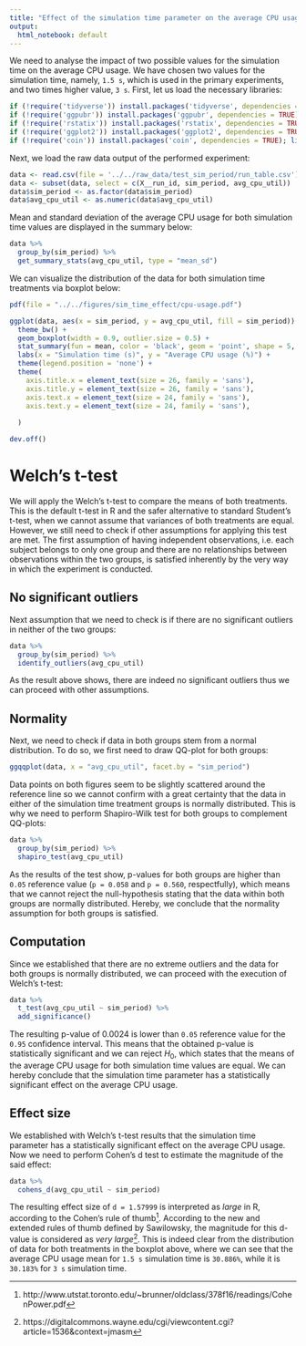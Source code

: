```yaml
---
title: "Effect of the simulation time parameter on the average CPU usage"
output:
  html_notebook: default
---
```


We need to analyse the impact of two possible values for the simulation time on the average CPU usage. We have chosen two values for the simulation time, namely, `1.5 s`, which is used in the primary experiments, and two times higher value, `3 s`. First, let us load the necessary libraries:
```r
if (!require('tidyverse')) install.packages('tidyverse', dependencies = TRUE); library('tidyverse')
if (!require('ggpubr')) install.packages('ggpubr', dependencies = TRUE); library('ggpubr')
if (!require('rstatix')) install.packages('rstatix', dependencies = TRUE); library('rstatix')
if (!require('ggplot2')) install.packages('ggplot2', dependencies = TRUE); library('ggplot2')
if (!require('coin')) install.packages('coin', dependencies = TRUE); library('coin')
```

Next, we load the raw data output of the performed experiment:
```r
data <- read.csv(file = '../../raw_data/test_sim_period/run_table.csv')
data <- subset(data, select = c(X__run_id, sim_period, avg_cpu_util))
data$sim_period <- as.factor(data$sim_period)
data$avg_cpu_util <- as.numeric(data$avg_cpu_util)
```

Mean and standard deviation of the average CPU usage for both simulation time values are displayed in the summary below:
```r
data %>%
  group_by(sim_period) %>%
  get_summary_stats(avg_cpu_util, type = "mean_sd")
```

We can visualize the distribution of the data for both simulation time treatments via boxplot below:
```r
pdf(file = "../../figures/sim_time_effect/cpu-usage.pdf")

ggplot(data, aes(x = sim_period, y = avg_cpu_util, fill = sim_period)) +
  theme_bw() + 
  geom_boxplot(width = 0.9, outlier.size = 0.5) + 
  stat_summary(fun = mean, color = 'black', geom = 'point', shape = 5, size = 1.5) +
  labs(x = "Simulation time (s)", y = "Average CPU usage (%)") +
  theme(legend.position = 'none') +
  theme(
    axis.title.x = element_text(size = 26, family = 'sans'),
    axis.title.y = element_text(size = 26, family = 'sans'),
    axis.text.x = element_text(size = 24, family = 'sans'),
    axis.text.y = element_text(size = 24, family = 'sans'),
    
  )

dev.off()
```

# Welch's t-test

We will apply the Welch's t-test to compare the means of both treatments. This is the default t-test in R and the safer alternative to standard Student's t-test, when we cannot assume that variances of both treatments are equal. However, we still need to check if other assumptions for applying this test are met. The first assumption of having independent observations, i.e. each subject belongs to only one group and there are no relationships between observations within the two groups, is satisfied inherently by the very way in which the experiment is conducted.

## No significant outliers

Next assumption that we need to check is if there are no significant outliers in neither of the two groups:
```r
data %>% 
  group_by(sim_period) %>%
  identify_outliers(avg_cpu_util)
```

As the result above shows, there are indeed no significant outliers thus we can proceed with other assumptions.

## Normality

Next, we need to check if data in both groups stem from a normal distribution. To do so, we first need to draw QQ-plot for both groups:
```r
ggqqplot(data, x = "avg_cpu_util", facet.by = "sim_period")
```
Data points on both figures seem to be slightly scattered around the reference line so we cannot confirm with a great certainty that the data in either of the simulation time treatment groups is normally distributed. This is why we need to perform Shapiro-Wilk test for both groups to complement QQ-plots:
```r
data %>%
  group_by(sim_period) %>%
  shapiro_test(avg_cpu_util)
```
As the results of the test show, p-values for both groups are higher than `0.05` reference value (`p = 0.058` and `p = 0.560`, respectfully), which means that we cannot reject the null-hypothesis stating that the data within both groups are normally distributed. Hereby, we conclude that the normality assumption for both groups is satisfied.

## Computation

Since we established that there are no extreme outliers and the data for both groups is normally distributed, we can proceed with the execution of Welch's t-test:
```r
data %>%
  t_test(avg_cpu_util ~ sim_period) %>%
  add_significance()
```
The resulting p-value of $0.0024$ is lower than `0.05` reference value for the `0.95` confidence interval. This means that the obtained p-value is statistically significant and we can reject $H_0$, which states that the means of the average CPU usage for both simulation time values are equal. We can hereby conclude that the simulation time parameter has a statistically significant effect on the average CPU usage.

## Effect size

We established with Welch's t-test results that the simulation time parameter has a statistically significant effect on the average CPU usage. Now we need to perform Cohen's d test to estimate the magnitude of the said effect:

```r
data %>%
  cohens_d(avg_cpu_util ~ sim_period)
```
The resulting effect size of `d = 1.57999` is interpreted as _large_ in R, according to the Cohen's rule of thumb^[http://www.utstat.toronto.edu/~brunner/oldclass/378f16/readings/CohenPower.pdf]. According to the new and extended rules of thumb defined by Sawilowsky, the magnitude for this d-value is considered as _very large_^[https://digitalcommons.wayne.edu/cgi/viewcontent.cgi?article=1536&context=jmasm]. This is indeed clear from the distribution of data for both treatments in the boxplot above, where we can see that the average CPU usage mean for `1.5 s` simulation time is `30.886%`, while it is `30.183%` for `3 s` simulation time.

